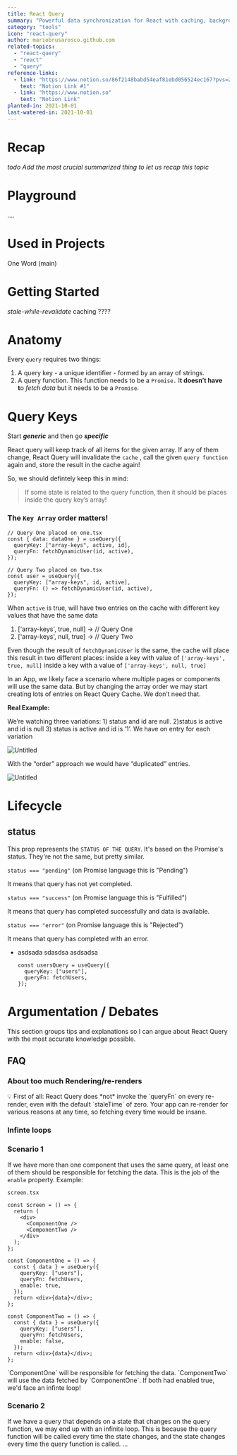 ```yaml
---
title: React Query
summary: "Powerful data synchronization for React with caching, background updates, and more"
category: "tools"
icon: "react-query"
author: mariobrusarosco.github.com
related-topics:
  - "react-query"
  - "react"
  - "query"
reference-links:
  - link: "https://www.notion.so/86f2148babd54eaf81ebd056524ec167?pvs=21"
    text: "Notion Link #1"
  - link: "https://www.notion.so"
    text: "Notion Link"
planted-in: 2021-10-01
last-watered-in: 2021-10-01
---
```


# Recap

_todo Add the most crucial summarized thing to let us recap this topic_

# Playground

….

# Used in Projects

One Word (main)

# Getting Started

*stale-while-revalidate* caching ????

# Anatomy

Every `query` requires two things:

1. A query key - a unique identifier - formed by an array of strings.
2. A query function. This function needs to be a `Promise.` I**t doesn’t have t**o _fetch data_ but it needs to be a `Promise`.

# Query Keys

<Callout>Start **_generic_** and then go **_specific_**</Callout>

React query will keep track of all items for the given array. If any of them change, React Query will invalidate the `cache` , call the given `query function` again and, store the result in the cache again!

So, we should defintely keep this in mind:

> If some state is related to the query function, then it should be places inside the query key’s array!

### The `Key Array` order matters!

```tsx
// Query One placed on one.tsx
const { data: dataOne } = useQuery({
  queryKey: ["array-keys", active, id],
  queryFn: fetchDynamicUser(id, active),
});

// Query Two placed on two.tsx
const user = useQuery({
  queryKey: ["array-keys", id, active],
  queryFn: () => fetchDynamicUser(id, active),
});
```

When `active` is true, will have two entries on the cache with different key values that have the same data

1.  ['array-keys', true, null] → // Query One
2.  ['array-keys', null, true] → // Query Two

Even though the result of `fetchDynamicUser` is the same, the cache will place this result in two different places: inside a key with value of `['array-keys', true, null]` inside a key with a value of `['array-keys', null, true]`

In an App, we likely face a scenario where multiple pages or components will use the same data. But by changing the array order we may start creating lots of entries on React Query Cache. We don’t need that.

**Real Example:**

We’re watching three variations: 1) status and id are null. 2)status is active and id is null 3) status is active and id is ‘1’. We have on entry for each variation

![Untitled](/react-context-01.png)

With the “order” approach we would have “duplicated” entries.

![Untitled](/react-context-01.png)

# Lifecycle

## status

This prop represents the `STATUS OF THE QUERY`. It's based on the Promise's status. They're not the same, but pretty similar.

`status === "pending"` (on Promise language this is "Pending")

It means that query has not yet completed.

`status === "success"` (on Promise language this is "Fulfilled")

It means that query has completed successfully and data is available.

`status === "error"` (on Promise language this is "Rejected")

It means that query has completed with an error.

- asdsada
  sdasdsa
  asdsadsa

  ```tsx
  const usersQuery = useQuery({
    queryKey: ["users"],
    queryFn: fetchUsers,
  });
  ```

# Argumentation / Debates

This section groups tips and explanations so I can argue about React Query with the most accurate knowledge possible.

## FAQ

### About too much Rendering/re-renders

<Callout>
💡 First of all: React Query does *not* invoke the `queryFn` on every re-render, even with the default `staleTime` of zero. Your app can re-render for various reasons at any time, so fetching every time would be insane.

</Callout>

### Infinte loops

### Scenario 1

If we have more than one component that uses the same query, at least one of them should be responsible for fetching the data. This is the job of the `enable` property. Example:

`screen.tsx`

```tsx
const Screen = () => {
  return (
    <div>
      <ComponentOne />
      <ComponentTwo />
    </div>
  );
};

const ComponentOne = () => {
  const { data } = useQuery({
    queryKey: ["users"],
    queryFn: fetchUsers,
    enable: true,
  });
  return <div>{data}</div>;
};

const ComponentTwo = () => {
  const { data } = useQuery({
    queryKey: ["users"],
    queryFn: fetchUsers,
    enable: false,
  });
  return <div>{data}</div>;
};
```

<Callout>
  `ComponentOne` will be responsible for fetching the data. `ComponentTwo` will
  use the data fetched by `ComponentOne`. If both had enabled true, we'd face an
  infinte loop!
</Callout>

### Scenario 2

If we have a query that depends on a state that changes on the query function, we may end up with an infinite loop. This is because the query function will be called every time the state changes, and the state changes every time the query function is called.
...
